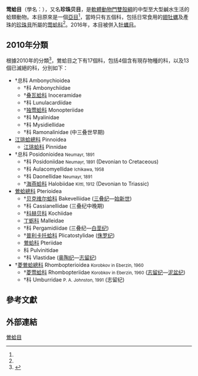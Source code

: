 {{AutoTaxobox
| image = Pinna Nobilis.jpg
| image_caption = A live individual of ''[[Pinna_nobilis|Pinna nobilis]]'' in the [[Pinnidae|Pinnidae]]
| taxon = Pteriida
| authority = Newell, 1965<ref name=WoRMS_212 />
| subdivision_ranks = 總科
| subdivision =*[[江珧蛤總科|江珧蛤總科]] Pinnoidea
*[[鶯蛤總科|鶯蛤總科]] Pterioidea
*{{绝灭}}[[菱鶯蛤總科|菱鶯蛤總科]] Rhombopterioidea
|synonyms=
*Pterioida
}}
'''莺蛤目'''（學名：{{lang|la|Pteriida}}），又名'''珍珠贝目'''，是[[軟體動物門|軟體動物門]][[雙殼綱|雙殼綱]]的中型至大型鹹水生活的蛤類動物。本目原來是一個[[亞目|亞目]]<ref name="Newell"/>，當時只有五個科，包括日常食用的[[翅牡蠣|翅牡蠣]]及產珠的[[珍珠貝|珍珠貝]]所屬的[[莺蛤科|莺蛤科]]<ref name="WoRMS_212"/>。2016年，本目被併入[[牡蠣目|牡蠣目]]{{r|Lemer 2016}}。

==2010年分類==
根據2010年的分類<ref name=Nomenclator>{{cite journal |last1=Bieler |first1=R.| last2=Carter |first2=J.G. |last3=Coan |first3=E.V. |year=2010 |title=Classification of Bivalve families |page=113-133 |editors=Bouchet, P. & Rocroi, J.P. |journal=''Nomenclator of Bivalve Families. Malacologia'' |volume=52 |issue=2 |url=http://www.bioone.org/doi/pdf/10.4002/040.052.0201 |doi=10.4002/040.052.0201 |language=en }}</ref>，鶯蛤目之下有17個科，包括4個含有現存物種的科，以及13個已滅絕的科，分別如下：
*†总科 Ambonychioidea
**†科 Ambonychiidae
**†[[叠瓦蛤科|叠瓦蛤科]] Inoceramidae
**†科 Lunulacardiidae
**†[[独莺蛤科|独莺蛤科]] Monopteriidae
**†科 Myalinidae
**†科 Mysidiellidae
**†科 Ramonalinidae (中三叠世早期)
*[[江珧蛤總科|江珧蛤總科]] Pinnoidea
**[[江珧蛤科|江珧蛤科]] Pinnidae
*†总科 Posidonioidea <small>Neumayr, 1891</small>
**†科 Posidoniidae <small>Neumayr, 1891</small> (Devonian to Cretaceous)
**†科 Aulacomyellidae <small>Ichikawa, 1958</small>
**†科 Daonellidae <small>Neumayr, 1891</small>
**†[[海燕蛤科|海燕蛤科]] Halobiidae <small>Kittl, 1912</small> (Devonian to Triassic)
*[[鶯蛤總科|鶯蛤總科]] Pterioidea
**†[[贝克维尔蛤科|贝克维尔蛤科]] Bakevelliidae ([[三叠纪|三叠纪]]—[[始新世|始新世]])
**†科 Cassianellidae (三叠纪中晚期)
**†[[科赫贝科|科赫贝科]] Kochiidae
**[[丁蛎科|丁蛎科]] Malleidae
**†科 Pergamidiidae (三叠纪—[[白垩纪|白垩纪]])
**†[[普利卡托蛤科|普利卡托蛤科]] Plicatostylidae ([[侏罗纪|侏罗纪]])
**[[鶯蛤科|鶯蛤科]] Pteriidae
**科 Pulvinitidae
**†科 Vlastidae ([[奥陶纪|奥陶纪]]—[[志留纪|志留纪]])
*†[[菱鶯蛤總科|菱鶯蛤總科]] Rhombopterioidea <small>Korobkov in Eberzin, 1960</small>
**†[[菱莺蛤科|菱莺蛤科]] Rhombopteriidae <small>Korobkov in Eberzin, 1960</small> ([[志留纪|志留纪]]—[[泥盆纪|泥盆纪]])
**†科 Umburridae <small>P. A. Johnston, 1991</small> (志留纪)

==參考文獻== 
{{reflist |refs=
<ref name="Lemer 2016">{{cite journal
 |url=https://royalsocietypublishing.org/doi/full/10.1098/rspb.2016.0857
 |last1=Lemer
 |first1=Sarah
 |last2=González
 |first2=Vanessa L.
 |last3=Bieler
 |first3=Rüdiger
 |last4=Giribet
 |first4=Gonzalo
 |year=2016
 |title=Cementing mussels to oysters in the pteriomorphian tree: a phylogenomic approach
 |journal=''[[Proceedings_of_the_Royal_Society_B_(Biological_Sciences)|Proceedings of the Royal Society B (Biological Sciences)]]''
 |volume=283
 |id=20160857
 |doi=10.1098/rspb.2016.0857
 |date=2016-06-29
 |archive-date=2020-10-07
 |access-date=2018-12-05
 |language=en
 |archive-url=https://web.archive.org/web/20201007061035/https://royalsocietypublishing.org/doi/full/10.1098/rspb.2016.0857
 |dead-url=no
 }}</ref>
<ref name="Newell">{{cite journal
 |url=http://digitallibrary.amnh.org/dspace/handle/2246/4472
 |last=Newell
 |first=N. D.
 |year=1965
 |title=Classification of the Bivalvia
 |journal=American Museum Novitates
 |volume=2206
 |pages=1-25
 |language=en
 |author=
 |access-date=2015-03-07
 |archive-url=https://web.archive.org/web/20150402101119/http://digitallibrary.amnh.org/dspace/handle/2246/4472
 |archive-date=2015-04-02
 |dead-url=yes
 }}</ref>
<ref name="WoRMS_212">{{cite WoRMS
 |id=212 |authorlink=WoRMS
 |title=''Pterioida'' Newell, 1965
 |date=2010-07-09 }}</ref>
}}

==外部連結==
{{Taxonbar}}
[[Category:鶯蛤目|]]